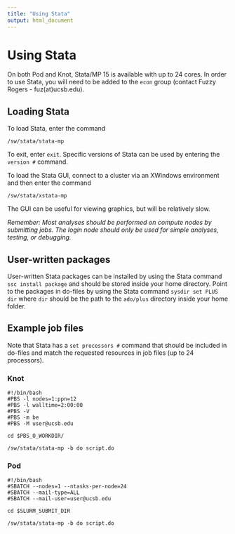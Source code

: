 ```yaml
---
title: "Using Stata"
output: html_document
---
```


# Using Stata

On both Pod and Knot, Stata/MP 15 is available with up to 24 cores. In order to use Stata, you will need to be added to the `econ` group (contact Fuzzy Rogers - fuz(at)ucsb.edu).

## Loading Stata

To load Stata, enter the command

```
/sw/stata/stata-mp
```

To exit, enter `exit`. Specific versions of Stata can be used by entering the `version #` command.

To load the Stata GUI, connect to a cluster via an XWindows environment and then enter the command

```
/sw/stata/xstata-mp
```

The GUI can be useful for viewing graphics, but will be relatively slow.

*Remember: Most analyses should be performed on compute nodes by submitting jobs. The login node should only be used for simple analyses, testing, or debugging.*

## User-written packages

User-written Stata packages can be installed by using the Stata command `ssc install package` and should be stored inside your home directory. Point to the packages in do-files by using the Stata command `sysdir set PLUS dir` where `dir` should be the path to the `ado/plus` directory inside your home folder.

## Example job files

Note that Stata has a `set processors #` command that should be included in do-files and match the requested resources in job files (up to 24 processors).

### Knot

```
#!/bin/bash 
#PBS -l nodes=1:ppn=12
#PBS -l walltime=2:00:00
#PBS -V
#PBS -m be
#PBS -M user@ucsb.edu

cd $PBS_O_WORKDIR/

/sw/stata/stata-mp -b do script.do
```

### Pod

```
#!/bin/bash
#SBATCH --nodes=1 --ntasks-per-node=24
#SBATCH --mail-type=ALL
#SBATCH --mail-user=user@ucsb.edu

cd $SLURM_SUBMIT_DIR

/sw/stata/stata-mp -b do script.do
```
